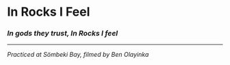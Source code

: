 
# In Rocks I Feel

### _In gods they trust, In Rocks I feel_

<MdxSlider path="in-rocks-i-feel" length={6} />

<ReactPlayer url="https://vimeo.com/557387212" width="100%" controls />

---

_Practiced at Sömbeki Bay, filmed by Ben Olayinka_
